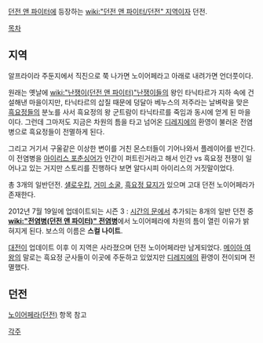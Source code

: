 [[던전 앤 파이터]]에 등장하는 [[wiki:"던전 앤 파이터/던전" 지역]]이자 던전.

[[목차]]

== 지역 ==
알프라이라 주둔지에서 직진으로 쭉 나가면 노이어페라고 아래로 내려가면 언더풋이다.

원래는 옛날에 [[wiki:"난쟁이(던전 앤 파이터)"난쟁이]]들의 왕인 타닉타르가 지하 속에 건설해낸 마을이지만, 타닉타르의 삽질 때문에 덩달아 베누스의 저주라는 날벼락을 맞은 [[흑요정]]들의 분노를 사서 흑요정의 왕 군트람이 타닉타르를 죽임과 동시에 얻게 된 마을이다. 그런데 그마저도 지금은 차원의 틈을 타고 넘어온 [[디레지에]]의 환영이 불러온 전염병으로 흑요정들이 전멸하게 된다.

그리고 거기서 구울같은 이상한 변이를 거친 몬스터들이 기어나와서 플레이어를 반긴다. 이 전염병을 [[아이리스 포춘싱어]]가 인간이 퍼트린거라고 해서 인간 vs 흑요정 전쟁이 일어나고 있는 거지만 스토리를 진행하다 보면 알다시피 아이리스의 거짓말이었다.

총 3개의 일반던전. [[섈로우킵]], [[거미 소굴]], [[흑요정 묘지]]가 있으며 고대 던전 노이어페라가 존재한다. 

2012년 7월 19일에 업데이트되는 시즌 3 : [[시간의 문]]에서 추가되는 8개의 일반 던전 중 '''[[wiki:"전염병(던전 앤 파이터)" 전염병]]'''에서 노이어페라에 차원의 틈이 열린 이유가 밝혀지게 된다. 보스의 이름은 '''스컬 나이트'''.

[[대전이]] 업데이트 이후 이 지역은 사라졌으며 던전 노이어페라만 남게되었다. [[메이아 여왕]]의 말로는 흑요정 군사들이 이곳에 주둔하고 있었지만 [[디레지에]]의 환영이 전이되며 전멸했다.

== 던전 ==
[[노이어페라(던전)]] 항목 참고

[[각주]]
